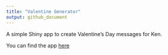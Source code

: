 ```yaml
---
title: "Valentine Generator"
output: github_document
---
```


A simple Shiny app to create Valentine's Day messages for Ken.

You can find the app [here](https://ekholme.shinyapps.io/Ken_Valentine_Generator/)
